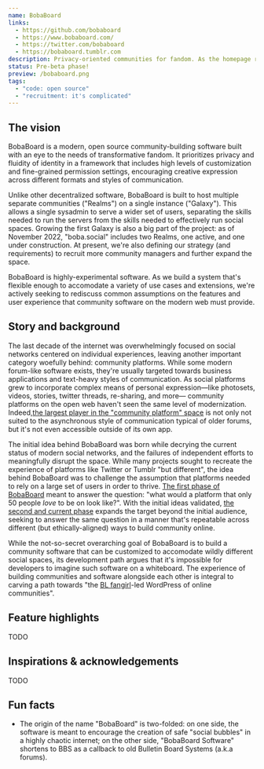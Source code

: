 ```yaml
---
name: BobaBoard
links:
  - https://github.com/bobaboard
  - https://www.bobaboard.com/
  - https://twitter.com/bobaboard
  - https://bobaboard.tumblr.com
description: Privacy-oriented communities for fandom. As the homepage reads, "Part forum. Part social network. (Mostly) anonymous."
status: Pre-beta phase!
preview: /bobaboard.png
tags:
  - "code: open source"
  - "recruitment: it's complicated"
---
```


## The vision

BobaBoard is a modern, open source community-building software built with an eye to the needs of transformative fandom. It prioritizes
privacy and fluidity of identity in a framework that includes high levels of customization and fine-grained permission settings, encouraging
creative expression across different formats and styles of communication.

Unlike other decentralized software, BobaBoard is built to host multiple separate communities ("Realms") on a single instance ("Galaxy"). This allows
a single sysadmin to serve a wider set of users, separating the skills needed to run the servers from the skills needed to effectively run social spaces.
Growing the first Galaxy is also a big part of the project: as of November 2022, "boba.social" includes two Realms, one active, and one under construction. At
present, we're also defining our strategy (and requirements) to recruit more community managers and further expand the space.

BobaBoard is highly-experimental software. As we build a system that's flexible enough to accomodate a variety of use cases and extensions, we're actively
seeking to rediscuss common assumptions on the features and user experience that community software on the modern web must provide.

## Story and background

The last decade of the internet was overwhelmingly focused on social networks centered on individual experiences, leaving another important category
woefully behind: community platforms. While some modern forum-like software exists, they're usually targeted towards business applications and text-heavy styles of
communication. As social platforms grew to incorporate complex means of personal expression—like photosets, videos, stories, twitter threads, re-sharing, and more—
community platforms on the open web haven't seen the same level of modernization. Indeed,[the largest player in the "community platform" space](https://discord.com/)
is not only not suited to the asynchronous style of communication typical of older forums, but it's not even accessible outside of its own app.

The initial idea behind BobaBoard was born while decrying the current status of modern social networks, and the failures of independent efforts to meaningfully
disrupt the space. While many projects sought to recreate the experience of platforms like Twitter or Tumblr "but different", the idea behind BobaBoard
was to challenge the assumption that platforms needed to rely on a large set of users in order to thrive. [The first phase of BobaBoard](https://v1.bobaboard.com/) meant
to answer the question: "what would a platform that only 50 people _love_ to be on look like?". With the initial ideas validated, [the second and current
phase](https://bobaboard.com/) expands the target beyond the initial audience, seeking to answer the same question in a manner that's repeatable across
different (but ethically-aligned) ways to build community online.

While the not-so-secret overarching goal of BobaBoard is to build a community software that can be customized to accomodate wildly different social spaces, its
development path argues that it's impossible for developers to imagine such software on a whiteboard. The experience of building communities and software alongside
each other is integral to carving a path towards "the [BL fangirl](https://tvtropes.org/pmwiki/pmwiki.php/Main/YaoiFangirl)-led WordPress of online communities".

## Feature highlights

TODO

## Inspirations & acknowledgements

TODO

## Fun facts

- The origin of the name "BobaBoard" is two-folded: on one side, the software is meant to encourage the creation of safe "social bubbles" in a
  highly chaotic internet; on the other side, "BobaBoard Software" shortens to BBS as a callback to old Bulletin Board Systems (a.k.a forums).
